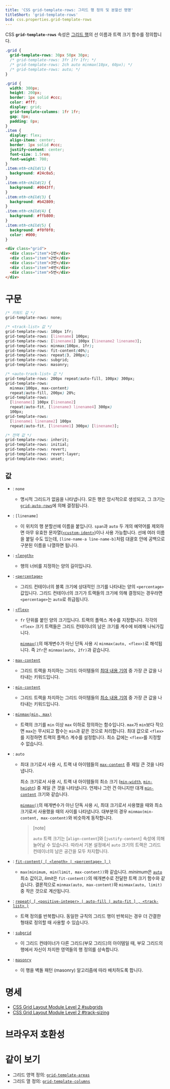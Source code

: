 ```yaml
---
title: 'CSS grid-template-rows: 그리드 행 정의 및 분할선 명명'
titleShort: 'grid-template-rows'
bcd: css.properties.grid-template-rows
---
```


CSS **`grid-template-rows`** 속성은 [그리드 행](https://developer.mozilla.org/en-US/docs/Glossary/Grid_Row)의 선 이름과 트랙 크기 함수를 정의합니다.

```css hidden name=demo
.grid {
  grid-template-rows: 30px 50px 30px;
  /* grid-template-rows: 3fr 1fr 1fr; */
  /* grid-template-rows: 2ch auto minmax(10px, 60px); */
  /* grid-template-rows: auto; */
}
```

```css hidden editable=false name=demo filename=style
.grid {
  width: 300px;
  height: 200px;
  border: 1px solid #ccc;
  color: #fff;
  display: grid;
  grid-template-columns: 1fr 1fr;
  gap: 8px;
  padding: 8px;
}
.item {
  display: flex;
  align-items: center;
  border: 1px solid #ccc;
  justify-content: center;
  font-size: 1.5rem;
  font-weight: 700;
}
.item:nth-child(1) {
  background: #24c0a5;
}
.item:nth-child(2) {
  background: #0043ff;
}
.item:nth-child(3) {
  background: #b42809;
}
.item:nth-child(4) {
  background: #ffb800;
}
.item:nth-child(5) {
  background: #f0f0f0;
  color: #000;
}
```

```html hidden name=demo
<div class="grid">
  <div class="item">1번</div>
  <div class="item">2번</div>
  <div class="item">3번</div>
  <div class="item">4번</div>
  <div class="item">5번</div>
</div>
```

<LiveExample height={240} lang="css" name="demo" />

# 구문

```css
/* 키워드 값 */
grid-template-rows: none;

/* <track-list> 값 */
grid-template-rows: 100px 1fr;
grid-template-rows: [linename] 100px;
grid-template-rows: [linename1] 100px [linename2 linename3];
grid-template-rows: minmax(100px, 1fr);
grid-template-rows: fit-content(40%);
grid-template-rows: repeat(3, 200px);
grid-template-rows: subgrid;
grid-template-rows: masonry;

/* <auto-track-list> 값 */
grid-template-rows: 200px repeat(auto-fill, 100px) 300px;
grid-template-rows:
  minmax(100px, max-content)
  repeat(auto-fill, 200px) 20%;
grid-template-rows:
  [linename1] 100px [linename2]
  repeat(auto-fit, [linename3 linename4] 300px)
  100px;
grid-template-rows:
  [linename1 linename2] 100px
  repeat(auto-fit, [linename1] 300px) [linename3];

/* 전역 값 */
grid-template-rows: inherit;
grid-template-rows: initial;
grid-template-rows: revert;
grid-template-rows: revert-layer;
grid-template-rows: unset;
```

## 값

- : `none`
  - 명시적 그리드가 없음을 나타냅니다. 모든 행은 암시적으로 생성되고, 그 크기는 [`grid-auto-rows`]에 의해 결정됩니다.
- : `[linename]`
  - 이 위치의 행 분할선에 이름을 붙입니다. `span`과 `auto` 두 개의 예약어를 제외하면 아무 유효한 문자열([`<custom-ident>`])이나 사용 가능합니다. 선에 여러 이름을 붙일 수도 있는데, `[line-name-a line-name-b]`처럼 대괄호 안에 공백으로 구분된 이름을 나열하면 됩니다.
- : [`<length>`](./length)
  - 행의 너비를 지정하는 양의 길이입니다.
- : [`<percentage>`](./percentage)
  - 그리드 컨테이너의 블록 크기에 상대적인 크기를 나타내는 양의 `<percentage>` 값입니다. 그리드 컨테이너의 크기가 트랙들의 크기에 의해 결정되는 경우라면 `<percentage>`는 `auto`로 취급됩니다.
- : [`<flex>`]

  - `fr` 단위를 붙인 양의 크기입니다. 트랙의 플렉스 계수를 지정합니다. 각각의 `<flex>` 크기 트랙들은 그리드 컨테이너의 남은 크기를 계수에 비례해 나눠가집니다.

    [`minmax()`]의 매개변수가 아닌 단독 사용 시 `minmax(auto, <flex>)`로 해석됩니다. 즉 `2fr`은 `minmax(auto, 2fr)`과 같습니다.

- : [`max-content`]
  - 그리드 트랙을 차지하는 그리드 아이템들의 [최대 내용 기여](https://www.w3.org/TR/css-sizing-3/#max-content) 중 가장 큰 값을 나타내는 키워드입니다.
- : [`min-content`]
  - 그리드 트랙을 차지하는 그리드 아이템들의 [최소 내용 기여](https://www.w3.org/TR/css-sizing-3/#min-content) 중 가장 큰 값을 나타내는 키워드입니다.
- : [`minmax(min, max)`][`minmax()`]
  - 트랙의 크기를 `min` 이상 `max` 이하로 정의하는 함수입니다. `max`가 `min`보다 작으면 `max`는 무시되고 함수는 `min`과 같은 것으로 처리합니다. 최대 값으로 `<flex>`를 지정하면 트랙의 플렉스 계수를 설정합니다. 최소 값에는 `<flex>`를 지정할 수 없습니다.
- : `auto`

  - 최대 크기로서 사용 시, 트랙 내 아이템들의 [`max-content`] 중 제일 큰 것을 나타냅니다.

    최소 크기로서 사용 시, 트랙 내 아이템들의 최소 크기 ([`min-width`], [`min-height`]) 중 제일 큰 것을 나타냅니다. 언제나 그런 건 아니지만 대개 [`min-content`] 크기와 같습니다.

    [`minmax()`]의 매개변수가 아닌 단독 사용 시, 최대 크기로서 사용했을 때와 최소 크기로서 사용했을 때의 사이를 나타냅니다. 대부분의 경우 `minmax(min-content, max-content)`와 비슷하게 동작합니다.

    > [note]
    >
    > `auto` 트랙 크기는 [`align-content`]와 [`justify-content`] 속성에 의해 늘어날 수 있습니다. 따라서 기본 설정에서 `auto` 크기의 트랙은 그리드 컨테이너의 남은 공간을 모두 차지합니다.

- : [`fit-content( [ <length> | <percentage> ] )`][`fit-content()`]
  - `max(minimum, min(limit, max-content))`와 같습니다. *minimum*은 [`auto`](#term-auto) 최소 값이고, *limit*은 `fit-content()`의 매개변수로 전달한 트랙 크기 함수와 같습니다. 결론적으로 `minmax(auto, max-content)`와 `minmax(auto, limit)` 중 작은 것으로 계산됩니다.
- : [`repeat( [ <positive-integer> | auto-fill | auto-fit ] , <track-list> )`][`repeat()`]
  - 트랙 정의를 반복합니다. 동일한 규칙의 그리드 행이 반복되는 경우 더 간결한 형태로 정의할 때 사용할 수 있습니다.
- : [`subgrid`]
  - 이 그리드 컨테이너가 다른 그리드(부모 그리드)의 아이템일 때, 부모 그리드의 행에서 자신이 차지한 영역들의 행 정의를 상속합니다.
- : [`masonry`] <Experimental />
  - 이 행을 벽돌 패턴 (masonry) 알고리즘에 따라 배치하도록 합니다.

# 명세

- [CSS Grid Layout Module Level 2 #subgrids](https://drafts.csswg.org/css-grid/#subgrids)
- [CSS Grid Layout Module Level 2 #track-sizing](https://drafts.csswg.org/css-grid/#track-sizing)

# 브라우저 호환성

<BrowserCompat data={props.bcd} />

# 같이 보기

- 그리드 영역 정의: [`grid-template-areas`](./grid-template-areas)
- 그리드 열 정의: [`grid-template-columns`](./grid-template-columns)

[`<custom-ident>`]: https://developer.mozilla.org/en-US/docs/Web/CSS/custom-ident
[`<flex>`]: https://developer.mozilla.org/en-US/docs/Web/CSS/flex_value
[`align-content]: https://developer.mozilla.org/en-US/docs/Web/CSS/align-content
[`fit-content()`]: https://developer.mozilla.org/en-US/docs/Web/CSS/fit-content_function
[`grid-auto-rows`]: https://developer.mozilla.org/en-US/docs/Web/CSS/grid-auto-rows
[`jusfity-content`]: https://developer.mozilla.org/en-US/docs/Web/CSS/justify-content
[`masonry`]: https://developer.mozilla.org/en-US/docs/Web/CSS/CSS_grid_layout/Masonry_layout
[`max-content`]: https://developer.mozilla.org/en-US/docs/Web/CSS/max-content
[`min-content`]: https://developer.mozilla.org/en-US/docs/Web/CSS/min-content
[`min-height`]: https://developer.mozilla.org/en-US/docs/Web/CSS/min-height
[`min-width`]: https://developer.mozilla.org/en-US/docs/Web/CSS/min-width
[`minmax()`]: https://developer.mozilla.org/en-US/docs/Web/CSS/minmax
[`repeat()`]: https://developer.mozilla.org/en-US/docs/Web/CSS/repeat
[`subgrid`]: https://developer.mozilla.org/en-US/docs/Web/CSS/CSS_grid_layout/Subgrid
